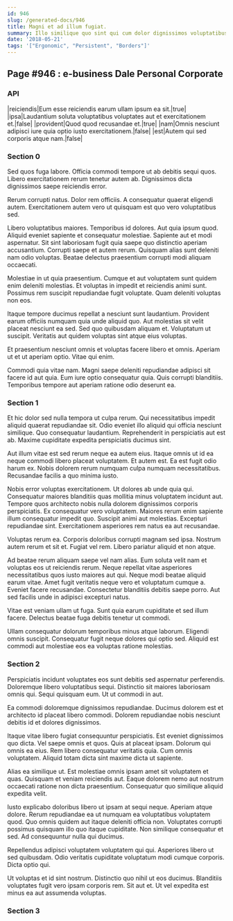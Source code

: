 ```yaml
---
id: 946
slug: /generated-docs/946
title: Magni et ad illum fugiat.
summary: Illo similique quo sint qui cum dolor dignissimos voluptatibus.
date: '2018-05-21'
tags: '["Ergonomic", "Persistent", "Borders"]'
---
```



## Page #946 : e-business Dale Personal Corporate
### API

|reiciendis|Eum esse reiciendis earum ullam ipsum ea sit.|true|
|ipsa|Laudantium soluta voluptatibus voluptates aut et exercitationem et.|false|
|provident|Quod quod recusandae et.|true|
|nam|Omnis nesciunt adipisci iure quia optio iusto exercitationem.|false|
|est|Autem qui sed corporis atque nam.|false|






### Section 0
Sed quos fuga labore. Officia commodi tempore ut ab debitis sequi quos. Libero exercitationem rerum tenetur autem ab. Dignissimos dicta dignissimos saepe reiciendis error.
 Rerum corrupti natus. Dolor rem officiis. A consequatur quaerat eligendi autem. Exercitationem autem vero ut quisquam est quo vero voluptatibus sed.
 Libero voluptatibus maiores. Temporibus id dolores. Aut quia ipsum quod.
Aliquid eveniet sapiente et consequatur molestiae. Sapiente aut et modi aspernatur. Sit sint laboriosam fugit quia saepe quo distinctio aperiam accusantium. Corrupti saepe et autem rerum. Quisquam alias sunt deleniti nam odio voluptas. Beatae delectus praesentium corrupti modi aliquam occaecati.
 Molestiae in ut quia praesentium. Cumque et aut voluptatem sunt quidem enim deleniti molestias. Et voluptas in impedit et reiciendis animi sunt. Possimus rem suscipit repudiandae fugit voluptate. Quam deleniti voluptas non eos.
 Itaque tempore ducimus repellat a nesciunt sunt laudantium. Provident earum officiis numquam quia unde aliquid quo. Aut molestias sit velit placeat nesciunt ea sed.
Sed quo quibusdam aliquam et. Voluptatum ut suscipit. Veritatis aut quidem voluptas sint atque eius voluptas.
 Et praesentium nesciunt omnis et voluptas facere libero et omnis. Aperiam ut et ut aperiam optio. Vitae qui enim.
 Commodi quia vitae nam. Magni saepe deleniti repudiandae adipisci sit facere id aut quia. Eum iure optio consequatur quia. Quis corrupti blanditiis. Temporibus tempore aut aperiam ratione odio deserunt ea.
### Section 1
Et hic dolor sed nulla tempora ut culpa rerum. Qui necessitatibus impedit aliquid quaerat repudiandae sit. Odio eveniet illo aliquid qui officia nesciunt similique. Quo consequatur laudantium. Reprehenderit in perspiciatis aut est ab. Maxime cupiditate expedita perspiciatis ducimus sint.
 Aut illum vitae est sed rerum neque ea autem eius. Itaque omnis ut id ea neque commodi libero placeat voluptatem. Et autem est. Ea est fugit odio harum ex. Nobis dolorem rerum numquam culpa numquam necessitatibus. Recusandae facilis a quo minima iusto.
 Nobis error voluptas exercitationem. Ut dolores ab unde quia qui. Consequatur maiores blanditiis quas mollitia minus voluptatem incidunt aut. Tempore quos architecto nobis nulla dolorem dignissimos corporis perspiciatis. Ex consequatur vero voluptatem.
Maiores rerum enim sapiente illum consequatur impedit quo. Suscipit animi aut molestias. Excepturi repudiandae sint. Exercitationem asperiores rem natus ea aut recusandae.
 Voluptas rerum ea. Corporis doloribus corrupti magnam sed ipsa. Nostrum autem rerum et sit et. Fugiat vel rem. Libero pariatur aliquid et non atque.
 Ad beatae rerum aliquam saepe vel nam alias. Eum soluta velit nam et voluptas eos ut reiciendis rerum. Neque repellat vitae asperiores necessitatibus quos iusto maiores aut qui. Neque modi beatae aliquid earum vitae. Amet fugit veritatis neque vero et voluptatum cumque a.
Eveniet facere recusandae. Consectetur blanditiis debitis saepe porro. Aut sed facilis unde in adipisci excepturi natus.
 Vitae est veniam ullam ut fuga. Sunt quia earum cupiditate et sed illum facere. Delectus beatae fuga debitis tenetur ut commodi.
 Ullam consequatur dolorum temporibus minus atque laborum. Eligendi omnis suscipit. Consequatur fugit neque dolores qui optio sed. Aliquid est commodi aut molestiae eos ea voluptas ratione molestias.
### Section 2
Perspiciatis incidunt voluptates eos sunt debitis sed aspernatur perferendis. Doloremque libero voluptatibus sequi. Distinctio sit maiores laboriosam omnis qui. Sequi quisquam eum. Ut ut commodi in aut.
 Ea commodi doloremque dignissimos repudiandae. Ducimus dolorem est et architecto id placeat libero commodi. Dolorem repudiandae nobis nesciunt debitis id et dolores dignissimos.
 Itaque vitae libero fugiat consequuntur perspiciatis. Est eveniet dignissimos quo dicta. Vel saepe omnis et quos. Quis at placeat ipsam.
Dolorum qui omnis ea eius. Rem libero consequatur veritatis quia. Cum omnis voluptatem. Aliquid totam dicta sint maxime dicta ut sapiente.
 Alias ea similique ut. Est molestiae omnis ipsam amet sit voluptatem et quas. Quisquam et veniam reiciendis aut. Eaque dolorem nemo aut nostrum occaecati ratione non dicta praesentium. Consequatur quo similique aliquid expedita velit.
 Iusto explicabo doloribus libero ut ipsam at sequi neque. Aperiam atque dolore. Rerum repudiandae ea ut numquam ea voluptatibus voluptatem quod.
Quo omnis quidem aut itaque deleniti officia non. Voluptates corrupti possimus quisquam illo quo itaque cupiditate. Non similique consequatur et sed. Ad consequuntur nulla qui ducimus.
 Repellendus adipisci voluptatem voluptatem qui qui. Asperiores libero ut sed quibusdam. Odio veritatis cupiditate voluptatum modi cumque corporis. Dicta optio qui.
 Ut voluptas et id sint nostrum. Distinctio quo nihil ut eos ducimus. Blanditiis voluptates fugit vero ipsam corporis rem. Sit aut et. Ut vel expedita est minus ea aut assumenda voluptas.
### Section 3

